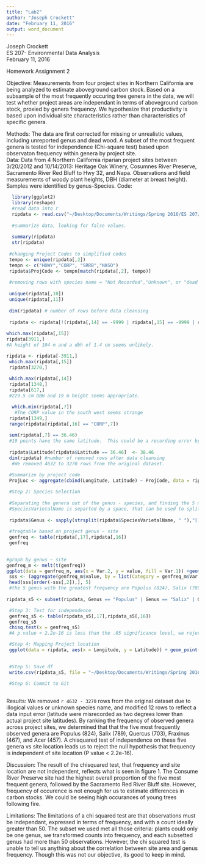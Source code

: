 ```yaml
---
title: "Lab2"
author: "Joseph Crockett"
date: "February 11, 2016"
output: word_document
---
```

Joseph Crockett  
ES 207- Environmental Data Analysis  
February 11, 2016  

Homework Assignment 2  

Objective:
Measurements from four project sites in Northern California are being analyzed to estimate aboveground carbon stock. Based on a subsample of the most frequently occuring tree genera in the data, we will test whether project areas are independant in terms of aboveground carbon stock, proxied by genera frequency. We hypothesize that productivity is based upon individual site characteristics rather than characteristics of specific genera.

Methods:
The data are first corrected for missing or unrealistic values, including unreported genus and dead wood.  A subset of the most frequent genera is tested for independence (Chi-square test) based upon observaton frequency within genera by project site.    
  Data:
  Data from 4 Northern California riparian project sites between 3/20/2012 and 10/14/2013: Heritage Oak Winery, Cosumnes River Preserve, Sacramento River Red Bluff to Hwy 32, and Napa.  Observations and field measurements of woody plant heights, DBH (diameter at breast height).  Samples were identified by genus-Species.
  Code:
  
```r
  library(ggplot2)
  library(reshape)
  #read data into r
  ripdata <- read.csv("~/Desktop/Documents/Writings/Spring 2016/ES 207/Labs/Lab1/riparian_survey.csv", stringsAsFactors = F)
  
  #summarize data, looking for false values.
  
  summary(ripdata)
  str(ripdata)
 
 #changing Project Codes to simplified codes
 tempo <- unique(ripdata[,2])
 tempn <- c("HOWY","CORP", "SRRB","NASO")
 ripdata$ProjCode <- tempn[match(ripdata[,2], tempo)]
 
 #removing rows with species name = "Not Recorded","Unknown", or "dead wood" or illogical values, like negative values for DBH
 
 unique(ripdata[,10])
 unique(ripdata[,11])
 
 dim(ripdata) # number of rows before data cleansing
 
 ripdata <- ripdata[!(ripdata[,14] == -9999 | ripdata[,15] == -9999 | ripdata[,14] < 0 | ripdata[,10] == "Not Recorded" | ripdata[,10] == "UNKNOWN" | ripdata[,10] == "NODE(UNKNOWN)" | ripdata[,11] == "Unknown" | ripdata[,11] == "dead wood" | ripdata[,11] == "Not Recorded" ), ]
 
which.max(ripdata[,15])
ripdata[3911,]
#A height of 104 m and a dbh of 1.4 cm seems unlikely.  

ripdata <- ripdata[-3911,]
 which.max(ripdata[,15]) 
 ripdata[3270,]
 
 which.max(ripdata[,14]) 
 ripdata[1348,]
 ripdata[617,]
 #229.5 cm DBH and 19 m height seems appropriate.

  which.min(ripdata[,7])
   #The CORP value in the south west seems strange
 ripdata[1349,]
 range(ripdata[ripdata[,16] == "CORP",7])
 
 sum(ripdata[,7] == 36.46)
 #10 points have the same latitude.  This could be a recording error by a researcher or an actual location.  The rest of the points for that site are 38.46. I conclude that changing the values of 36.46 to 38.46 is acceptable.
 
 ripdata$Latitude[ripdata$Latitude == 36.46]  <- 38.46
 dim(ripdata) #number of removed rows after data cleansing
  #We removed 4632 to 3270 rows from the original dataset.  
 
 #Summarize by project code
 ProjLoc <- aggregate(cbind(Longitude, Latitude) ~ ProjCode, data = ripdata, mean)
```

```r
 #Step 2: Species Selection
 
 #Separating the genera out of the genus - species, and finding the 5 most frequent occurances by project site.
 #SpeciesVarietalName is separted by a space, that can be used to split the terms.
 
 ripdata$Genus <- sapply(strsplit(ripdata$SpeciesVarietalName, " "),"[[", 1)
 
 #freqtable based on project genus ~ site
 genfreq <- table(ripdata[,17],ripdata[,16])
 genfreq
 

#graph by genus ~ site
genfreq_m <- melt(t(genfreq))
ggplot(data = genfreq_m, aes(x = Var.2, y = value, fill = Var.1)) +geom_bar(stat = "identity", position = "stack") + theme_bw() + theme(axis.text.x = element_text(angle = 90)) + labs(title = "Genus by Site", x = "Genus", y = "Count")
 sss <- (aggregate(genfreq_m$value, by = list(Category = genfreq_m$Var.2), FUN = sum))
 head(sss[order(-sss[,2]),], 5)
 #the 5 genus with the greatest frequency are Populus (824), Salix (789), Quercus (703), Fraxinus (467), Acer (457)
 
ripdata_s5 <- subset(ripdata, Genus == "Populus" | Genus == "Salix" | Genus == "Quercus" | Genus == "Fraxinus" | Genus == "Acer",)
```

```r
 #Step 3: Test for independence
 genfreq_s5 <- table(ripdata_s5[,17],ripdata_s5[,16])
 genfreq_s5
 chisq.test(x = genfreq_s5)
 #A p.value < 2.2e-16 is less than the .05 significance level, we reject the null hypothesis that the subset of genera is independant of site location.
```

```r
 
 #Step 4: Mapping Project location
 ggplot(data = ripdata, aes(x = Longitude, y = Latitude)) + geom_point(aes(color = Genus, shape = ProjectID), alpha = .5) + borders("state", xlim = range(ripdata[,6]), ylim = range(ripdata[,7]))  + theme_minimal() + labs(title = "Site Location and Distribution of Genera", x = "Longitude", y = "Latitude")
   
```
  
```r
 
 #Step 5: Save df
 write.csv(ripdata_s5, file = "~/Desktop/Documents/Writings/Spring 2016/ES 207/Labs/Lab1/riparian_survey_subset.csv")
 
 #Step 6: Commit to Git
 
``` 
Results:
We removed `r 4632 - 3270` rows from the original dataset due to illogical values or unknown species name, and modified 12 rows to reflect a data input error (latitude were misrecorded as two degrees lower than actual project site latitudes).  By ranking the frequency of observed genera across project sites, we determined that that the five most frequently observed genera are Populus (824), Salix (789), Quercus (703), Fraxinus (467), and Acer (457). A chisquared test of independence on these five genera vs site location leads us to  reject the null hypothesis that frequency is independent of site location (P value < 2.2e-16). 

Discussion:
The result of the chisquared test, that frequency and site location are not independent, reflects what is seen in figure 1.  The Consume River Preserve site had the highest overall proportion of the five most frequent genera, followed by the Sacramento Red River Bluff site.  However, frequency of occurence is not enough for us to estimate differences in carbon stocks.  We could be seeing high occurances of young trees following fire. 

Limitations:
The limitations of a chi squared test are that observations must be independant, expressed in terms of frequency, and with a count ideally greater than 50.  The subset we used met all those criteria: plants could only be one genus, we transformed counts into frequency, and each subsetted genus had more than 50 observations.  However, the chi squared test is unable to tell us anything about the correlation between site area and genus frequency. Though this was not our objective, its good to keep in mind. 